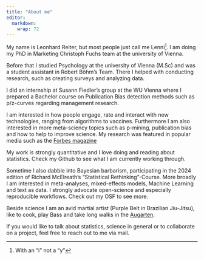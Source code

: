 ```yaml
---
title: "About me"
editor: 
  markdown: 
    wrap: 72
---
```


My name is Leonhard Reiter, but most people just call me Lenni[^1]. I am
doing my PhD in Marketing Christoph Fuchs team at the university of
Vienna.

[^1]: With an "i" not a "y"

Before that I studied Psychology at the university of Vienna (M.Sc) and
was a student assistant in Robert Böhm's Team. There I helped with
conducting research, such as creating surveys and analyzing data.

I did an internship at Susann Fiedler's group at the WU Vienna where I
prepared a Bachelor course on Publication Bias detection methods such as
p/z-curves regarding management research.

I am interested in how people engage, rate and interact with new
technologies, ranging from algorithms to vaccines. Furthermore I am also
interested in more meta-sciency topics such as p-mining, publication
bias and how to help to improve science. My research was featured in
popular media such as the [Forbes
magazine](https://www.forbes.com/sites/charlestowersclark/2024/03/15/3-ways-to-use-ai-for-strategic-decision-making/)

My work is strongly quantitative and I love doing and reading about
statistics. Check my Github to see what I am currently working through.

Sometime I also dabble into Bayesian barbarism, participating in the
2024 edition of Richard McElreath's "Statistical Rethinking"-Course.
More broadly I am interested in meta-analyses, mixed-effects models,
Machine Learning and text as data. I strongly advocate open-science and
especially reproducible workflows. Check out my OSF to see more.

Beside science I am an avid martial artist (Purple Belt in Brazilian
Jiu-Jitsu), like to cook, play Bass and take long walks in the
[Augarten](https://de.wikivoyage.org/wiki/Wien/Leopoldstadt/Augarten#/media/Datei:Augarten_Flakturm.jpg).

If you would like to talk about statistics, science in general or to
collaborate on a project, feel free to reach out to me via mail.
